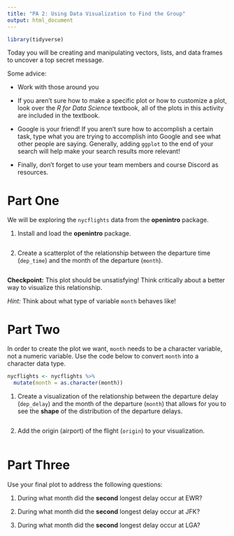 ```yaml
---
title: "PA 2: Using Data Visualization to Find the Group"
output: html_document
---
```


```r
library(tidyverse)
```

Today you will be creating and manipulating vectors, lists, and data frames to
uncover a top secret message.

Some advice:

* Work with those around you

* If you aren't sure how to make a specific plot or how to customize a plot, 
look over the *R for Data Science* textbook, all of the plots in this activity 
are included in the textbook. 

* Google is your friend! If you aren't sure how to accomplish a certain task, 
type what you are trying to accomplish into Google and see what other people are
saying. Generally, adding `ggplot` to the end of your search will help make your
search results more relevant! 

* Finally, don't forget to use your team members and course Discord as resources. 


# Part One

We will be exploring the `nycflights` data from the **openintro** package. 

1. Install and load the **openintro** package. 

```r

```

2. Create a scatterplot of the relationship between the departure time 
(`dep_time`) and the month of the departure (`month`). 

```r

```

**Checkpoint:** This plot should be unsatisfying! Think critically about a 
better way to visualize this relationship. 

*Hint:* Think about what type of variable `month` behaves like! 


# Part Two 

In order to create the plot we want, `month` needs to be a character
variable, not a numeric variable. Use the code below to convert `month` into a 
character data type. 

```r
nycflights <- nycflights %>%
  mutate(month = as.character(month))
```


1. Create a visualization of the relationship between the departure delay 
(`dep_delay`) and the month of the departure (`month`) that allows for you to 
see the **shape** of the distribution of the departure delays. 

```r

```

2. Add the origin (airport) of the flight (`origin`) to your visualization. 

```r

```


# Part Three

Use your final plot to address the following questions:

1. During what month did the **second** longest delay occur at EWR?  


2. During what month did the **second** longest delay occur at JFK?


3. During what month did the **second** longest delay occur at LGA? 

